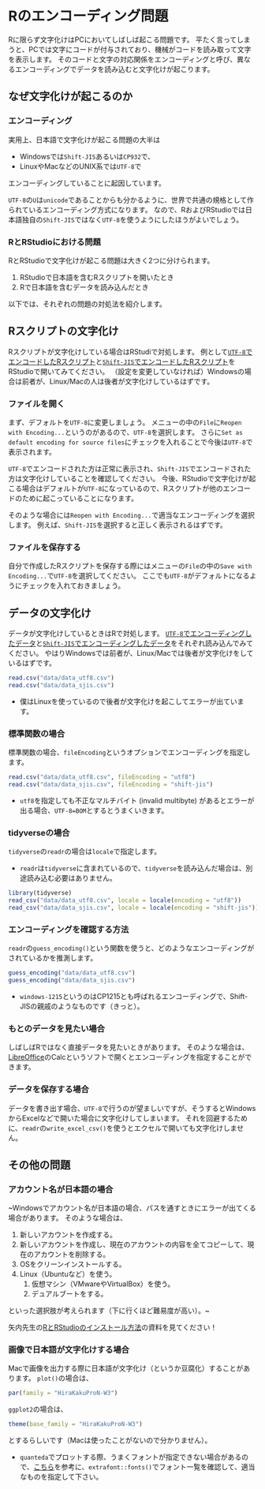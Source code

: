 # Rのエンコーディング問題 {#encoding-r}

Rに限らず文字化けはPCにおいてしばしば起こる問題です。
平たく言ってしまうと、PCでは文字にコードが付与されており、機械がコードを読み取って文字を表示します。
そのコードと文字の対応関係をエンコーディングと呼び、異なるエンコーディングでデータを読み込むと文字化けが起こります。

## なぜ文字化けが起こるのか

### エンコーディング

実用上、日本語で文字化けが起こる問題の大半は

- Windowsでは`Shift-JIS`あるいは`CP932`で、
- LinuxやMacなどのUNIX系では`UTF-8`で

エンコーディングしていることに起因しています。

`UTF-8`の`U`は`unicode`であることからも分かるように、世界で共通の規格として作られているエンコーディング方式になります。
なので、RおよびRStudioでは日本語独自の`Shift-JIS`ではなく`UTF-8`を使うようにしたほうがよいでしょう。

### RとRStudioにおける問題

RとRStudioで文字化けが起こる問題は大きく2つに分けられます。

1. RStudioで日本語を含むRスクリプトを開いたとき
1. Rで日本語を含むデータを読み込んだとき

以下では、それぞれの問題の対処法を紹介します。

## Rスクリプトの文字化け

Rスクリプトが文字化けしている場合はRStudiで対処します。
例として[`UTF-8`でエンコードしたRスクリプト](script/script_utf8.R)と[`Shift-JIS`でエンコードしたRスクリプト](script/script_sjis.R)をRStudioで開いてみてください。
（設定を変更していなければ）Windowsの場合は前者が、Linux/Macの人は後者が文字化けしているはずです。

### ファイルを開く

まず、デフォルトを`UTF-8`に変更しましょう。
メニューの中の`File`に`Reopen with Encoding...`というのがあるので、`UTF-8`を選択します。
さらに`Set as default encoding for source files`にチェックを入れることで今後は`UTF-8`で表示されます。

`UTF-8`でエンコードされた方は正常に表示され、`Shift-JIS`でエンコードされた方は文字化けしていることを確認してください。
今後、RStudioで文字化けが起こる場合はデフォルトが`UTF-8`になっているので、Rスクリプトが他のエンコードのために起こっていることになります。

そのような場合には`Reopen with Encoding...`で適当なエンコーディングを選択します。
例えば、`Shift-JIS`を選択すると正しく表示されるはずです。

### ファイルを保存する

自分で作成したRスクリプトを保存する際にはメニューの`File`の中の`Save with Encoding...`で`UTF-8`を選択してください。
ここでも`UTF-8`がデフォルトになるようにチェックを入れておきましょう。

## データの文字化け

データが文字化けしているときはRで対処します。
[`UTF-8`でエンコーディングしたデータ](data/data_utf8.csv)と[`Shift-JIS`でエンコーディングしたデータ](data/data_sjis.csv)をそれぞれ読み込んでみてください。
やはりWindowsでは前者が、Linux/Macでは後者が文字化けをしているはずです。

```r
read.csv("data/data_utf8.csv")
read.csv("data/data_sjis.csv")
```

- 僕はLinuxを使っているので後者が文字化けを起こしてエラーが出ています。

### 標準関数の場合

標準関数の場合、`fileEncoding`というオプションでエンコーディングを指定します。

```r
read.csv("data/data_utf8.csv", fileEncoding = "utf8")
read.csv("data/data_sjis.csv", fileEncoding = "shift-jis")
```

- `utf8`を指定しても不正なマルチバイト (invalid multibyte) があるとエラーが出る場合、`UTF-8=BOM`とするとうまくいきます。

### tidyverseの場合

`tidyverse`の`readr`の場合は`locale`で指定します。

- `readr`は`tidyverse`に含まれているので、`tidyverse`を読み込んだ場合は、別途読み込む必要はありません。

```r
library(tidyverse)
read_csv("data/data_utf8.csv", locale = locale(encoding = "utf8"))
read_csv("data/data_sjis.csv", locale = locale(encoding = "shift-jis"))
```

### エンコーディングを確認する方法

`readr`の`guess_encoding()`という関数を使うと、どのようなエンコーディングがされているかを推測します。

```r
guess_encoding("data/data_utf8.csv")
guess_encoding("data/data_sjis.csv")
```

- `windows-1215`というのはCP1215とも呼ばれるエンコーディングで、Shift-JISの親戚のようなものです（きっと）。

### もとのデータを見たい場合

しばしばRではなく直接データを見たいときがあります。
そのような場合は、[LibreOffice](https://ja.libreoffice.org/)のCalcというソフトで開くとエンコーディングを指定することができます。

### データを保存する場合

データを書き出す場合、`UTF-8`で行うのが望ましいですが、そうするとWindowsからExcelなどで開いた場合に文字化けしてしまいます。
それを回避するために、`readr`の`write_excel_csv()`を使うとエクセルで開いても文字化けしません。

## その他の問題 {#Others}

### アカウント名が日本語の場合

~Windowsでアカウント名が日本語の場合、パスを通すときにエラーが出てくる場合があります。
そのような場合は、

1. 新しいアカウントを作成する。
1. 新しいアカウントを作成し、現在のアカウントの内容を全てコピーして、現在のアカウントを削除する。
1. OSをクリーンインストールする。
1. Linux（Ubuntuなど）を使う。
    1. 仮想マシン（VMwareやVirtualBox）を使う。
    1. デュアルブートをする。

といった選択肢が考えられます（下に行くほど難易度が高い）。~

矢内先生の[RとRStudioのインストール方法](https://yukiyanai.github.io/jp/resources/)の資料を見てください！

### 画像で日本語が文字化けする場合

Macで画像を出力する際に日本語が文字化け（というか豆腐化）することがあります。
`plot()`の場合は、

```r
par(family = "HiraKakuProN-W3")
```

`ggplot2`の場合は、

```r
theme(base_family = "HiraKakuProN-W3")
```

とするらしいです（Macは使ったことがないので分かりません）。

- `quanteda`でプロットする際、うまくフォントが指定できない場合があるので、[こちら](https://github.com/quanteda/quanteda/issues/1317)を参考に、`extrafont::fonts()`でフォント一覧を確認して、適当なものを指定して下さい。